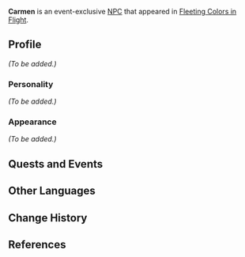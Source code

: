 {{Meta
<!-- Remove this template after adding the missing info -->
|missing_NPC_profile  = yes
}}
{{About|the event-exclusive NPC|the event enemy|Treasure Hoarders: Carmen}}
{{Character Infobox
|type             = Event NPC
|image            = NPC Carmen.png
|name             = Carmen
|region           = Liyue
|affiliation      = Treasure Hoarders
|title            = Treasure Hoarder
|voiceEN          = [https://www.jasoncharlesmiller.com/ Jason Charles Miller]<ref name="JCM VA">Jason Charles Miller: [https://www.jasoncharlesmiller.com/resume EN VA's Website]</ref>
|voiceCN          = 
|voiceJP          = 
}}
'''Carmen''' is an event-exclusive [[NPC]] that appeared in [[Fleeting Colors in Flight]].

==Profile==
''(To be added.)''

===Personality===
''(To be added.)''

===Appearance===
''(To be added.)''

==Quests and Events==
{{Quests and Events}}

==Other Languages==
{{Other Languages|default_hidden=yes
|en      = Carmen
|zhs     = 卡门
|zhs_rm  = Kǎmén
|zht     = 卡門
|zht_rm  = Kǎmén
|ja      = カルメン
|ja_rm   = Karumen
|ko      = 카르멘
|ko_rm   = Kareumen
|es      = Carmelo
|fr      = Carmen
|ru      = Кармен
|th      = Carmen
|vi      = Carmen
|de      = Carmen
|id      = Carmen
|pt      = Carmen
}}

==Change History==
{{Change History|2.4}}

==References==
{{Reflist}}
